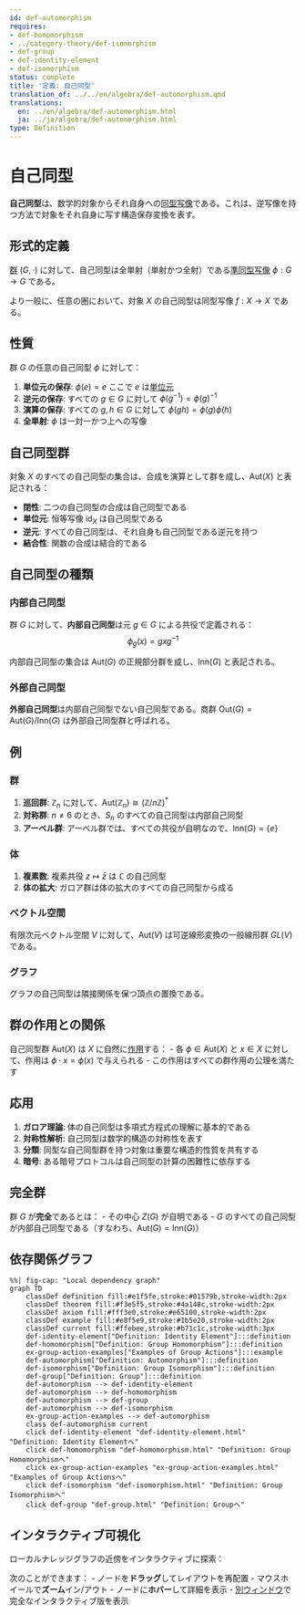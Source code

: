 ```yaml
---
id: def-automorphism
requires:
- def-homomorphism
- ../category-theory/def-isomorphism
- def-group
- def-identity-element
- def-isomorphism
status: complete
title: '定義: 自己同型'
translation_of: ../../en/algebra/def-automorphism.qmd
translations:
  en: ../en/algebra/def-automorphism.html
  ja: ../ja/algebra/def-automorphism.html
type: Definition
---
```


# 自己同型 {#def-automorphism}

**自己同型**は、数学的対象からそれ自身への[同型写像](../category-theory/def-isomorphism.qmd)である。これは、逆写像を持つ方法で対象をそれ自身に写す構造保存変換を表す。

## 形式的定義

[群](def-group.qmd) $(G, \cdot)$ に対して、自己同型は全単射（単射かつ全射）である[準同型写像](def-homomorphism.qmd) $\phi: G \to G$ である。

より一般に、任意の圏において、対象 $X$ の自己同型は同型写像 $f: X \to X$ である。

## 性質

群 $G$ の任意の自己同型 $\phi$ に対して：

1. **単位元の保存**: $\phi(e) = e$ ここで $e$ は[単位元](def-identity-element.qmd)
2. **逆元の保存**: すべての $g \in G$ に対して $\phi(g^{-1}) = \phi(g)^{-1}$
3. **演算の保存**: すべての $g, h \in G$ に対して $\phi(gh) = \phi(g)\phi(h)$
4. **全単射**: $\phi$ は一対一かつ上への写像

## 自己同型群

対象 $X$ のすべての自己同型の集合は、合成を演算として群を成し、$\text{Aut}(X)$ と表記される：

- **閉性**: 二つの自己同型の合成は自己同型である
- **単位元**: 恒等写像 $\text{id}_X$ は自己同型である
- **逆元**: すべての自己同型は、それ自身も自己同型である逆元を持つ
- **結合性**: 関数の合成は結合的である

## 自己同型の種類

### 内部自己同型

群 $G$ に対して、**内部自己同型**は元 $g \in G$ による共役で定義される：
$$\phi_g(x) = gxg^{-1}$$

内部自己同型の集合は $\text{Aut}(G)$ の正規部分群を成し、$\text{Inn}(G)$ と表記される。

### 外部自己同型

**外部自己同型**は内部自己同型でない自己同型である。商群 $\text{Out}(G) = \text{Aut}(G)/\text{Inn}(G)$ は外部自己同型群と呼ばれる。

## 例

### 群

1. **巡回群**: $\mathbb{Z}_n$ に対して、$\text{Aut}(\mathbb{Z}_n) \cong (\mathbb{Z}/n\mathbb{Z})^*$
2. **対称群**: $n \neq 6$ のとき、$S_n$ のすべての自己同型は内部自己同型
3. **アーベル群**: アーベル群では、すべての共役が自明なので、$\text{Inn}(G) = \{e\}$

### 体

1. **複素数**: 複素共役 $z \mapsto \bar{z}$ は $\mathbb{C}$ の自己同型
2. **体の拡大**: ガロア群は体の拡大のすべての自己同型から成る

### ベクトル空間

有限次元ベクトル空間 $V$ に対して、$\text{Aut}(V)$ は可逆線形変換の一般線形群 $GL(V)$ である。

### グラフ

グラフの自己同型は隣接関係を保つ頂点の置換である。

## 群の作用との関係

自己同型群 $\text{Aut}(X)$ は $X$ に自然に[作用](def-group-action.qmd)する：
- 各 $\phi \in \text{Aut}(X)$ と $x \in X$ に対して、作用は $\phi \cdot x = \phi(x)$ で与えられる
- この作用はすべての群作用の公理を満たす

## 応用

1. **ガロア理論**: 体の自己同型は多項式方程式の理解に基本的である
2. **対称性解析**: 自己同型は数学的構造の対称性を表す
3. **分類**: 同型な自己同型群を持つ対象は重要な構造的性質を共有する
4. **暗号**: ある暗号プロトコルは自己同型の計算の困難性に依存する

## 完全群

群 $G$ が**完全**であるとは：
- その中心 $Z(G)$ が自明である
- $G$ のすべての自己同型が内部自己同型である（すなわち、$\text{Aut}(G) = \text{Inn}(G)$）

## 依存関係グラフ

```mermaid
%%| fig-cap: "Local dependency graph"
graph TD
    classDef definition fill:#e1f5fe,stroke:#01579b,stroke-width:2px
    classDef theorem fill:#f3e5f5,stroke:#4a148c,stroke-width:2px
    classDef axiom fill:#fff3e0,stroke:#e65100,stroke-width:2px
    classDef example fill:#e8f5e9,stroke:#1b5e20,stroke-width:2px
    classDef current fill:#ffebee,stroke:#b71c1c,stroke-width:3px
    def-identity-element["Definition: Identity Element"]:::definition
    def-homomorphism["Definition: Group Homomorphism"]:::definition
    ex-group-action-examples["Examples of Group Actions"]:::example
    def-automorphism["Definition: Automorphism"]:::definition
    def-isomorphism["Definition: Group Isomorphism"]:::definition
    def-group["Definition: Group"]:::definition
    def-automorphism --> def-identity-element
    def-automorphism --> def-homomorphism
    def-automorphism --> def-group
    def-automorphism --> def-isomorphism
    ex-group-action-examples --> def-automorphism
    class def-automorphism current
    click def-identity-element "def-identity-element.html" "Definition: Identity Elementへ"
    click def-homomorphism "def-homomorphism.html" "Definition: Group Homomorphismへ"
    click ex-group-action-examples "ex-group-action-examples.html" "Examples of Group Actionsへ"
    click def-isomorphism "def-isomorphism.html" "Definition: Group Isomorphismへ"
    click def-group "def-group.html" "Definition: Groupへ"
```

## インタラクティブ可視化

ローカルナレッジグラフの近傍をインタラクティブに探索：

::: {.graph-viz data-id="def-automorphism" data-width="700" data-height="500"}
:::

次のことができます：
- ノードを**ドラッグ**してレイアウトを再配置
- マウスホイールで**ズーム**イン/アウト
- ノードに**ホバー**して詳細を表示
- [別ウィンドウ](../../output/interactive/def-automorphism.html){target="_blank"}で完全なインタラクティブ版を表示
